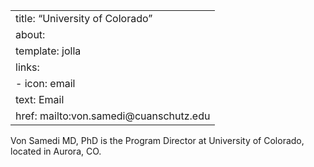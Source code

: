 
---
title: "University of Colorado"
about:
  template: jolla
  links:
    - icon: email
      text: Email
      href: mailto:von.samedi@cuanschutz.edu
---

Von Samedi MD, PhD is the Program Director at University of Colorado, located in Aurora, CO. 
